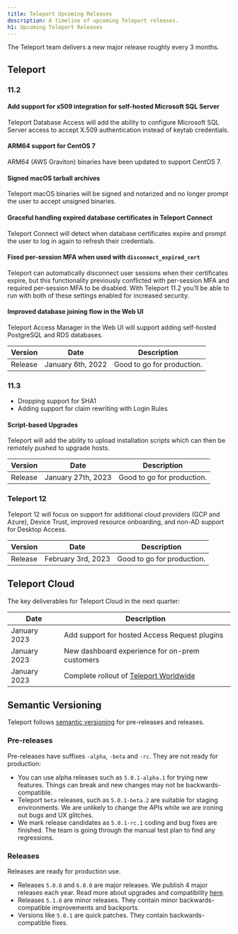 ```yaml
---
title: Teleport Upcoming Releases
description: A timeline of upcoming Teleport releases.
h1: Upcoming Teleport Releases
---
```


The Teleport team delivers a new major release roughly every 3 months.

## Teleport

### 11.2

#### Add support for x509 integration for self-hosted Microsoft SQL Server

Teleport Database Access will add the ability to configure Microsoft SQL Server
access to accept X.509 authentication instead of keytab credentials.

#### ARM64 support for CentOS 7

ARM64 (AWS Graviton) binaries have been updated to support CentOS 7.

#### Signed macOS tarball archives

Teleport macOS binaries will be signed and notarized and no longer prompt the
user to accept unsigned binaries.

#### Graceful handling expired database certificates in Teleport Connect

Teleport Connect will detect when database certificates expire and prompt the
user to log in again to refresh their credentials.

#### Fixed per-session MFA when used with `disconnect_expired_cert`

Teleport can automatically disconnect user sessions when their certificates
expire, but this functionality previously conflicted with per-session MFA and
required per-session MFA to be disabled. With Teleport 11.2 you’ll be able to
run with both of these settings enabled for increased security.

#### Improved database joining flow in the Web UI

Teleport Access Manager in the Web UI will support adding self-hosted
PostgreSQL and RDS databases.

| Version          | Date               | Description                |
|------------------|--------------------|----------------------------|
| Release          | January 6th, 2022  | Good to go for production. |

### 11.3

- Dropping support for SHA1
- Adding support for claim rewriting with Login Rules

#### Script-based Upgrades

Teleport will add the ability to upload installation scripts which can then be
remotely pushed to upgrade hosts.

| Version          | Date                | Description                |
|------------------|---------------------|----------------------------|
| Release          | January 27th, 2023  | Good to go for production. |

### Teleport 12

Teleport 12 will focus on support for additional cloud providers (GCP and Azure),
Device Trust, improved resource onboarding, and non-AD support for Desktop Access.

| Version          | Date          | Description                      |
|------------------|---------------|----------------------------------|
| Release          | February 3rd, 2023  | Good to go for production. |

## Teleport Cloud

The key deliverables for Teleport Cloud in the next quarter:

| Date         | Description                                                                                 |
|--------------|---------------------------------------------------------------------------------------------|
| January 2023 | Add support for hosted Access Request plugins                                               | 
| January 2023 | New dashboard experience for on-prem customers                                              |
| January 2023 | Complete rollout of [Teleport Worldwide](https://goteleport.com/blog/access-proxy-latency/) |

## Semantic Versioning

Teleport follows [semantic versioning](https://semver.org/) for pre-releases
and releases.

### Pre-releases

Pre-releases have suffixes `-alpha`, `-beta` and `-rc`. They are not ready for
production:

- You can use alpha releases such as `5.0.1-alpha.1` for trying new features.
  Things can break and new changes may not be backwards-compatible.
- Teleport `beta` releases, such as `5.0.1-beta.2` are suitable for staging
  environments.  We are unlikely to change the APIs while we are ironing out
  bugs and UX glitches.
- We mark release candidates as `5.0.1-rc.1` coding and bug fixes are finished.
  The team is going through the manual test plan to find any regressions.

### Releases

Releases are ready for production use.

- Releases `5.0.0` and `6.0.0` are major releases. We publish 4 major releases each year.
  Read more about upgrades and compatibility [here](../management/operations/upgrading.mdx).
- Releases `5.1.0` are minor releases. They contain minor backwards-compatible improvements and backports.
- Versions like `5.0.1` are quick patches. They contain backwards-compatible fixes.
